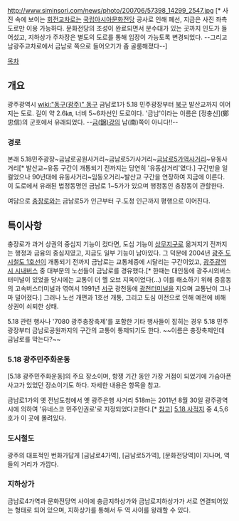 {{{+1 錦南路 / Geumnam-ro }}}

http://www.siminsori.com/news/photo/200706/57398_14299_2547.jpg
[* 사진 속에 보이는 [[회전교차로]]는 [[국립아시아문화전당]] 공사로 인해 폐선, 지금은 사진 좌측 도로만 이용 가능하다. 문화전당의 조성이 완료되면서 분수대가 있는 곳까지 인도가 들어섰고, 지하상가 주차장은 별도의 도로를 통해 입장이 가능토록 변경되었다. --그리고 남광주교차로에서 금남로 쪽으로 들어오기가 좀 골룸해졌다--]

[[목차]]
== 개요 ==
광주광역시 [[wiki:"동구(광주)" 동구]] 금남로1가 5.18 민주광장부터 [[북구(광주)|북구]] 발산교까지 이어지는 도로. 길이 약 2.6㎞, 너비 5~6차선인 도로이다. '금남'이라는 이름은 [정충신](鄭忠信)의 군호에서 유래되었다. --[[금강|금(錦)강]]의 남(南)쪽이 아니다!!--

=== 경로 ===
본래 5.18민주광장~금남로공원사거리~금남로5가사거리~[[금남로5가역]]사거리~유동사거리[* 발산교~유동 구간이 개통되기 전까지는 당연히 '유동삼거리'였다.] 구간만을 일컬었으나 90년대에 유동사거리~임동오거리~발산교 구간을 연장하여 지금에 이른다. 이 도로에서 유래된 법정동명인 금남로 1~5가가 있으며 행정동인 충장동이 관할한다.

여담으로 [[충장로]]와는 금남로5가 인근부터 구.도청 인근까지 평행으로 이어진다.

== 특이사항 ==
충장로가 과거 상권의 중심지 기능이 컸다면, 도심 기능이 [[상무지구]]로 옮겨지기 전까지는 행정과 금융의 중심지였고, 지금도 일부 기능이 남아있다. 그 덕분에 2004년 [[광주 도시철도 1호선]]이 개통되기 전까지 금남로는 교통체증에 시달리는 구간이었고, [[광주광역시 시내버스]] 중 대부분의 노선들이 금남로를 경유했다.[* 한때는 대인동에 광주시외버스터미널이 있었을 당시에는 교통이 더 헬 오브 지옥이었다(...) 이를 해소하기 위해 중흥동의 고속버스터미널과 엮여서 1991년 [[서구(광주)|서구]] 광천동에 [[광천터미널]]을 지으며 교통난이 그나마 덜어졌다.] 그러나 노선 개편과 1호선 개통, 그리고 도심 이전으로 인해 예전에 비해 상권이 쇠퇴한 상태.

5.18 관련 행사나 '7080 광주충장축제'를 포함한 기타 행사들이 잡히는 경우 5.18 민주광장부터 금남로공원까지의 구간의 교통이 통제되기도 한다. ~~이름은 충장축제인데 금남로를 막는다?~~

=== 5.18 광주민주화운동 ===
[5.18 광주민주화운동]의 주요 장소이며, 항쟁 기간 동안 가장 거점이 되었기에 가슴아픈 사고가 있었던 장소이기도 하다. 자세한 내용은 항목을 참고.

금남로1가의 옛 전남도청에서 옛 광주은행 사거리 518m는 2011년 8월 30일 광주광역시에 의하여 '유네스코 민주인권로'로 지정되었다고한다.[* [http://news.naver.com/main/read.nhn?mode=LSD&mid=sec&sid1=102&oid=003&aid=0004050179 참고]] [[5.18 사적지 목록|5.18 사적지]] 중 4,5,6호가 이 곳에 몰려있다.

=== 도시철도 ===
광주의 대표적인 번화가답게 [금남로4가역], [금남로5가역], [문화전당역]이 지나며, 역들의 거리가 가깝다.

=== 지하상가 ===
금남로4가역과 문화전당역 사이에 충금지하상가와 금남로지하상가가 서로 연결되어있는 형태로 되어 있으며, 지하상가를 통해서 두 역 사이를 왕래할 수 있다.
